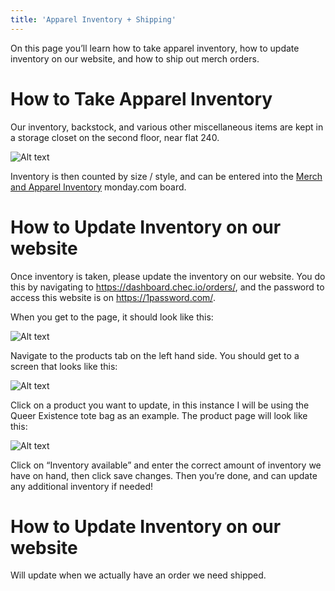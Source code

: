 ```yaml
---
title: 'Apparel Inventory + Shipping'
---
```


On this page you’ll learn how to take apparel inventory, how to update inventory on our website, and how to ship out merch orders.

# How to Take Apparel Inventory

Our inventory, backstock, and various other miscellaneous items are kept in a storage closet on the second floor, near flat 240. 

![Alt text](/img/turbine-flats.png 'title')

Inventory is then counted by size / style, and can be entered into the [Merch and Apparel Inventory](https://pixelbakery.monday.com/boards/2302676846) monday.com board.

# How to Update Inventory on our website

Once inventory is taken, please update the inventory on our website. You do this by navigating to https://dashboard.chec.io/orders/, and the password to access this website is on https://1password.com/.

When you get to the page, it should look like this:

![Alt text](/img/inventory-dashboard.png 'title')

Navigate to the products tab on the left hand side. You should get to a screen that looks like this:

![Alt text](/img/product-dashboard.png 'title')

Click on a product you want to update, in this instance I will be using the Queer Existence tote bag as an example. The product page will look like this:

![Alt text](/img/product-description.png 'title')

Click on “Inventory available” and enter the correct amount of inventory we have on hand, then click save changes. Then you’re done, and can update any additional inventory if needed!

# How to Update Inventory on our website

Will update when we actually have an order we need shipped.
